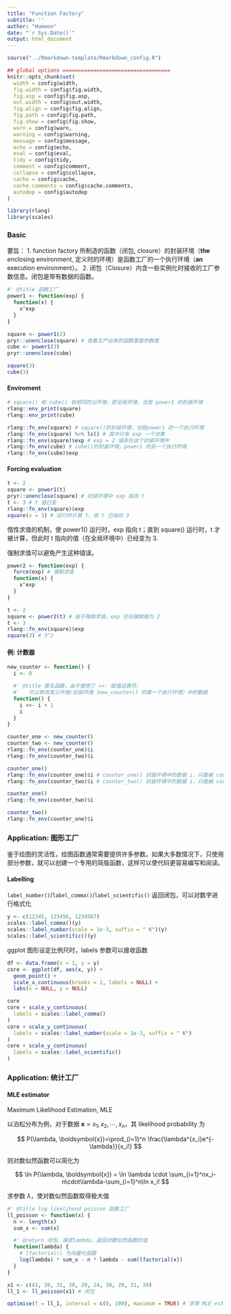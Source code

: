 ```yaml
---
title: "Function Factory"
subtitle: ''
author: "Humoon"
date: "`r Sys.Date()`"
output: html_document
---
```


```r
source("../Rmarkdown-template/Rmarkdown_config.R")

## global options ===================================
knitr::opts_chunk$set(
  width = config$width,
  fig.width = config$fig.width,
  fig.asp = config$fig.asp,
  out.width = config$out.width,
  fig.align = config$fig.align,
  fig.path = config$fig.path,
  fig.show = config$fig.show,
  warn = config$warn,
  warning = config$warning,
  message = config$message,
  echo = config$echo,
  eval = config$eval,
  tidy = config$tidy,
  comment = config$comment,
  collapse = config$collapse,
  cache = config$cache,
  cache.comments = config$cache.comments,
  autodep = config$autodep
)

library(rlang)
library(scales)
```

### Basic

要旨：
1. function factory 所制造的函数（闭包, closure）的封装环境（**the** enclosing environment, 定义时的环境）是函数工厂的一个执行环境（**an** execution environment）。
2. 闭包（Closure）内含一些实例化时接收的工厂参数信息。闭包是带有数据的函数。

```r
#' @title 函数工厂
power1 <- function(exp) {
  function(x) {
    x^exp
  }
}

square <- power1(2)
pryr::unenclose(square) # 查看生产出来的函数里面参数值
cube <- power1(3)
pryr::unenclose(cube)

square(3)
cube(3)
```


#### Enviroment

```r
# square() 和 cube() 有相同的父环境，即全局环境，也是 power1 的封装环境
rlang::env_print(square)
rlang::env_print(cube)

rlang::fn_env(square) # square()的封装环境，也是power1 的一个执行环境
rlang::fn_env(square) %>% ls() # 其中只有 exp 一个对象
rlang::fn_env(square)$exp # exp = 2 储存在这个封装环境中
rlang::fn_env(cube) # cube()的封装环境，power1 的另一个执行环境
rlang::fn_env(cube)$exp
```

#### Forcing evaluation

```r
t <- 2
square <- power1(t)
pryr::unenclose(square) # 封装环境中 exp 指向 t
t <- 3 # t 值已变
rlang::fn_env(square)$exp
square(x = 3) # 运行时计算 t，但 t 已指向 3
```

惰性求值的机制，使 power1() 运行时，exp 指向 t；直到 square() 运行时，t 才被计算，但此时 t 指向的值（在全局环境中）已经变为 3.

强制求值可以避免产生这种错误。

```r
power2 <- function(exp) {
  force(exp) # 强制求值
  function(x) {
    x^exp
  }
}

t <- 2
square <- power2(t) # 由于强制求值，exp 已经被赋值为 2
t <- 3
rlang::fn_env(square)$exp
square(3) # 3^2
```

#### 例: 计数器

```r
new_counter <- function() {
  i <- 0

  #' @title 匿名函数，由于使用了 <<- 赋值运算符，
  #'   可以修改其父环境/封装环境（new_counter() 的某一个执行环境）中的数据
  function() {
    i <<- i + 1
    i
  }
}

counter_one <- new_counter()
counter_two <- new_counter()
rlang::fn_env(counter_one)$i
rlang::fn_env(counter_two)$i

counter_one()
rlang::fn_env(counter_one)$i # counter_one() 封装环境中的数据 i，只能被 counter_one() 修改
rlang::fn_env(counter_two)$i # counter_two() 封装环境中的数据 i，只能被 counter_two() 修改

counter_one()
rlang::fn_env(counter_two)$i

counter_two()
rlang::fn_env(counter_one)$i
```


### Application: 图形工厂

鉴于绘图的灵活性，绘图函数通常需要提供许多参数。如果大多数情况下，只使用部分参数，就可以创建一个专用的简版函数，这样可以使代码更容易编写和阅读。

#### Labelling

`label_number()`/`label_comma()`/`label_scientific()` 返回闭包，可以对数字进行格式化

```r
y <- c(12345, 123456, 1234567)
scales::label_comma()(y)
scales::label_number(scale = 1e-3, suffix = " K")(y)
scales::label_scientific()(y)
```

ggplot 图形设定比例尺时，labels 参数可以接收函数

```r
df <- data.frame(x = 1, y = y)
core <- ggplot(df, aes(x, y)) +
  geom_point() +
  scale_x_continuous(breaks = 1, labels = NULL) +
  labs(x = NULL, y = NULL)

core
core + scale_y_continuous(
  labels = scales::label_comma()
)
core + scale_y_continuous(
  labels = scales::label_number(scale = 1e-3, suffix = " K")
)
core + scale_y_continuous(
  labels = scales::label_scientific()
)
```

### Application: 统计工厂

#### MLE estimator

Maximum Likelihood Estimation, MLE

以泊松分布为例，对于数据 $\boldsymbol{x} = x_1, x_2, \cdots, x_n$，其 likelihood probability 为 

$$
P(\lambda, \boldsymbol{x})=\prod_{i=1}^n \frac{\lambda^{x_i}e^{-\lambda}}{x_i!}
$$

则对数似然函数可以简化为 

$$
\ln P(\lambda, \boldsymbol{x}) = \ln \lambda \cdot \sum_{i=1}^nx_i-n\cdot\lambda-\sum_{i=1}^n\ln x_i!
$$

求参数 $\lambda$，使对数似然函数取得极大值

```r
#' @title log likelihood poisson 函数工厂
ll_poisson <- function(x) {
  n <- length(x)
  sum_x <- sum(x)

  #' @return 闭包，接收lambda，返回对数似然函数的值
  function(lambda) {
    # lfactorial() 为向量化函数
    log(lambda) * sum_x - n * lambda - sum(lfactorial(x))
  }
}

x1 <- c(41, 30, 31, 38, 29, 24, 30, 29, 31, 38)
ll_1 <- ll_poisson(x1) # 闭包

optimise(f = ll_1, interval = c(0, 100), maximum = TRUE) # 求得 MLE estimator
```
